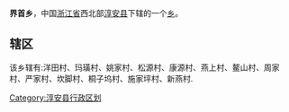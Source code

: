 {{unreferenced|time=2013-06-06T16:09:13+00:00}}
'''界首乡'''，中国[[浙江省|浙江省]]西北部[[淳安县|淳安县]]下辖的一个[[乡|乡]]。

==辖区==
该乡辖有:洋田村、玛璜村、姚家村、松源村、康源村、燕上村、鳌山村、周家村、严家村、坎脚村、桐子坞村、施家坪村、新燕村.

{{淳安县行政区划}}
[[Category:淳安县行政区划|Category:淳安县行政区划]]